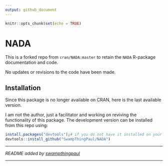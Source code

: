 ```yaml
---
output: github_document
---
```


```r
knitr::opts_chunk$set(echo = TRUE)
```

# NADA

This is a forked repo from `cran/NADA:master` to retain the `NADA` R-package documentation and code. 

No updates or revisions to the code have been made. 

## Installation
Since this package is no longer available on CRAN, here is the last available version. 

I am not the author, just a facilitator and working on reviving the functionality of this package. The development version can be installed from this repo using:

```r
install.packages("devtools");# if you do not have it installed on your PC
devtools::install_github("SwampThingPaul/NADA")
```

***

*README added by [swampthingpaul](https://github.com/SwampThingPaul)*

***